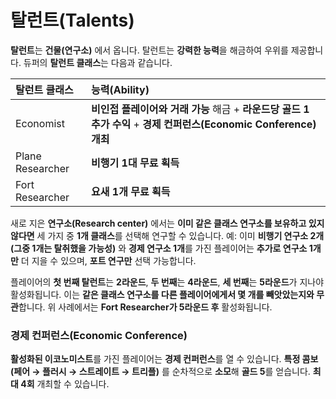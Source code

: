 # 탈런트(Talents)

**탈런트**는 **건물(연구소)** 에서 옵니다. 탈런트는 **강력한 능력**을 해금하여 우위를 제공합니다. 듀퍼의 **탈런트 클래스**는 다음과 같습니다.

| 탈런트 클래스        | 능력(Ability)                                                                                                  |
| :------------------- | :-------------------------------------------------------------------------------------------------------------- |
| Economist            | **비인접 플레이어와 거래 가능** 해금 + **라운드당 골드 1 추가 수익** + **경제 컨퍼런스(Economic Conference) 개최** |
| Plane Researcher     | **비행기 1대 무료 획득**                                                                                       |
| Fort Researcher      | **요새 1개 무료 획득**                                                                                         |

새로 지은 **연구소(Research center)** 에서는 **이미 같은 클래스 연구소를 보유하고 있지 않다면** 세 가지 중 **1개 클래스**를 선택해 연구할 수 있습니다. 예: 이미 **비행기 연구소 2개(그중 1개는 탈취했을 가능성)** 와 **경제 연구소 1개**를 가진 플레이어는 **추가로 연구소 1개만** 더 지을 수 있으며, **포트 연구만** 선택 가능합니다.

플레이어의 **첫 번째 탈런트**는 **2라운드**, **두 번째**는 **4라운드**, **세 번째**는 **5라운드**가 지나야 활성화됩니다. 이는 **같은 클래스 연구소를 다른 플레이어에게서 몇 개를 빼앗았는지와 무관**합니다. 위 사례에서는 **Fort Researcher가 5라운드 후** 활성화됩니다.

### 경제 컨퍼런스(Economic Conference)

**활성화된 이코노미스트**를 가진 플레이어는 **경제 컨퍼런스**를 열 수 있습니다. **특정 콤보(페어 → 플러시 → 스트레이트 → 트리플)** 를 순차적으로 **소모**해 **골드 5**를 얻습니다. **최대 4회** 개최할 수 있습니다.